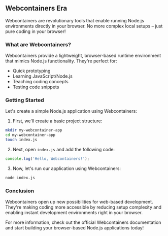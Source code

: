 ## Webcontainers Era

Webcontainers are revolutionary tools that enable running Node.js environments directly in your browser. No more complex local setups – just pure coding in your browser!

### What are Webcontainers?

Webcontainers provide a lightweight, browser-based runtime environment that mimics Node.js functionality. They're perfect for:

- Quick prototyping
- Learning JavaScript/Node.js
- Teaching coding concepts
- Testing code snippets

### Getting Started

Let's create a simple Node.js application using Webcontainers:

1. First, we'll create a basic project structure:

```bash
mkdir my-webcontainer-app
cd my-webcontainer-app
touch index.js
```

2. Next, open `index.js` and add the following code:

```javascript
console.log('Hello, Webcontainers!');
```

3. Now, let's run our application using Webcontainers:

```bash
node index.js
```

### Conclusion

Webcontainers open up new possibilities for web-based development. They're making coding more accessible by reducing setup complexity and enabling instant development environments right in your browser.

For more information, check out the official Webcontainers documentation and start building your browser-based Node.js applications today!